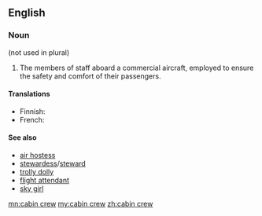 ==English==
{{wikipedia}}

===Noun===
{{en-noun}} (not used in plural)

# {{context|aviation}} The members of staff aboard a commercial aircraft, employed to ensure the safety and comfort of their passengers.

====Translations====
{{trans-top|members of staff aboard aircraft}}
{{trans-mid}}
* Finnish: {{t+|fi|matkustamohenkilökunta}}
* French: {{t-|fr|personnel navigant}}
{{trans-bottom}}

====See also====
* [[air hostess]]
* [[stewardess]]/[[steward]]
* [[trolly dolly]]
* [[flight attendant]]
* [[sky girl]]

[[mn:cabin crew]]
[[my:cabin crew]]
[[zh:cabin crew]]